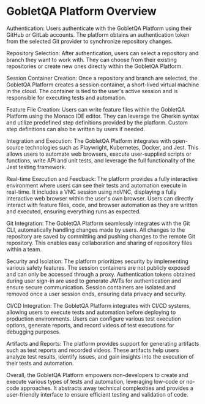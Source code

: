# GobletQA Platform Overview


Authentication: Users authenticate with the GobletQA Platform using their GitHub or GitLab accounts. The platform obtains an authentication token from the selected Git provider to synchronize repository changes.

Repository Selection: After authentication, users can select a repository and branch they want to work with. They can choose from their existing repositories or create new ones directly within the GobletQA Platform.

Session Container Creation: Once a repository and branch are selected, the GobletQA Platform creates a session container, a short-lived virtual machine in the cloud. The container is tied to the user's active session and is responsible for executing tests and automation.

Feature File Creation: Users can write feature files within the GobletQA Platform using the Monaco IDE editor. They can leverage the Gherkin syntax and utilize predefined step definitions provided by the platform. Custom step definitions can also be written by users if needed.

Integration and Execution: The GobletQA Platform integrates with open-source technologies such as Playwright, Kubernetes, Docker, and Jest. This allows users to automate web browsers, execute user-supplied scripts or functions, write API and unit tests, and leverage the full functionality of the Jest testing framework.

Real-time Execution and Feedback: The platform provides a fully interactive environment where users can see their tests and automation execute in real-time. It includes a VNC session using noVNC, displaying a fully interactive web browser within the user's own browser. Users can directly interact with feature files, code, and browser automation as they are written and executed, ensuring everything runs as expected.

Git Integration: The GobletQA Platform seamlessly integrates with the Git CLI, automatically handling changes made by users. All changes to the repository are saved by committing and pushing changes to the remote Git repository. This enables easy collaboration and sharing of repository files within a team.

Security and Isolation: The platform prioritizes security by implementing various safety features. The session containers are not publicly exposed and can only be accessed through a proxy. Authentication tokens obtained during user sign-in are used to generate JWTs for authentication and ensure secure communication. Session containers are isolated and removed once a user session ends, ensuring data privacy and security.

CI/CD Integration: The GobletQA Platform integrates with CI/CD systems, allowing users to execute tests and automation before deploying to production environments. Users can configure various test execution options, generate reports, and record videos of test executions for debugging purposes.

Artifacts and Reports: The platform provides support for generating artifacts such as test reports and recorded videos. These artifacts help users analyze test results, identify issues, and gain insights into the execution of their tests and automation.

Overall, the GobletQA Platform empowers non-developers to create and execute various types of tests and automation, leveraging low-code or no-code approaches. It abstracts away technical complexities and provides a user-friendly interface to ensure efficient testing and validation of code.